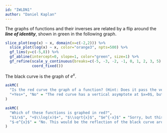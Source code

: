 ```yaml
---
id: "IWLDN1"
author: "Daniel Kaplan"
---
```


The graphs of functions and their inverses are related by a flip around the ***line of identity***, shown in green in the following graph.

```r
slice_plot(exp(x) ~ x, domain(x=c(-2,2))) %>%
  slice_plot(log(x) ~ x, color="orange3", npts=500) %>%
  gf_lims(y=c(-5,8)) %>%
  gf_abline(intercept=0, slope=1, color="green", size=1) %>%
  gf_refine(scale_y_continuous(breaks=c(-5, -3, -2, -1, 0, 1, 2, 3, 5), limits=c(-5, 5)),
            coord_fixed())
```


The black curve is the graph of $e^x$.

```r
askMC(
  "Is the red curve the graph of a function? (Hint: Does it pass the vertical line test?)",
  "+Yes+", "No" = "The red curve has a vertical asymptote at $x=0$, but since it never reaches that asymptote, it passes the vertical line test.", random_answer_order = FALSE
)
```

```r
askMC(
  "Which of these functions is graphed in red?",
  "$1/x$", "+$\\log(x)$+", "$\\sqrt{x}$", "$e^{-x}$" = "Sorry, but this would be the reflection of the black curve around the vertical line at $x=0$",
  "$-e^{x}$" = "No. This would be the reflection of the black curve around the horizontal line at output $f(x)=0$"
)
```  

